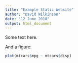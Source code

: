```yaml
---
title: "Example Static Website"
author: "David Wilkinson"
date: "12 June 2018"
output: html_document
---
```


Some text here.

And a figure:

```r
plot(mtcars$mpg ~ mtcars$disp)
```

